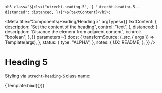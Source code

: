 <!--
@license EUPL-1.2
Copyright (c) 2021 Robbert Broersma
-->


<!-- Import component and component styles -->


<!-- Import Docs -->


  `<h5 class="${clsx("utrecht-heading-5", {
    "utrecht-heading-5--distanced": distanced,
  })}">${textContent}</h5>`;

<Meta
  title="Components/Heading/Heading 5"
  argTypes={{
    textContent: {
      description: "Set the content of the heading",
      control: "text",
    },
    distanced: {
      description: "Distance the element from adjacent content",
      control: "boolean",
    },
  }}
  parameters={{
    docs: {
      transformSource: (_src, { args }) => Template(args),
    },
    status: {
      type: "ALPHA",
    },
    notes: {
      UX: README,
    },
  }}
/>

# Heading 5

Styling via `utrecht-heading-5` class name:

<Canvas>
  <Story
    name="Heading 5"
    args={{
      distanced: true,
      textContent: "The Quick Brown Fox Jumps Over The Lazy Dog",
    }}
  >
    {Template.bind({})}
  </Story>
</Canvas>

<ArgsTable story="Heading 5" />
